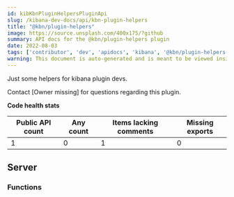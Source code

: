 ```yaml
---
id: kibKbnPluginHelpersPluginApi
slug: /kibana-dev-docs/api/kbn-plugin-helpers
title: "@kbn/plugin-helpers"
image: https://source.unsplash.com/400x175/?github
summary: API docs for the @kbn/plugin-helpers plugin
date: 2022-08-03
tags: ['contributor', 'dev', 'apidocs', 'kibana', '@kbn/plugin-helpers']
warning: This document is auto-generated and is meant to be viewed inside our experimental, new docs system. Reach out in #docs-engineering for more info.
---
```


Just some helpers for kibana plugin devs.

Contact [Owner missing] for questions regarding this plugin.

**Code health stats**

| Public API count  | Any count | Items lacking comments | Missing exports |
|-------------------|-----------|------------------------|-----------------|
| 1 | 0 | 1 | 0 |

## Server

### Functions
<DocDefinitionList data={kbnPluginHelpersObj.server.functions}/>

